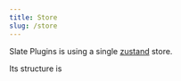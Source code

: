 ```yaml
---
title: Store
slug: /store
---
```


Slate Plugins is using a single [zustand](https://github.com/pmndrs/zustand) store.

Its structure is
